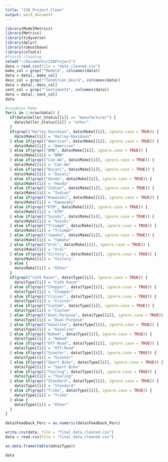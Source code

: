 ```yaml
---
title: "226_Project_Clean"
output: word_document
---
```


```r
library(ModelMetrics)
library(Metrics)
library(tidyverse)
library(dplyr)
library(robustbase)
library(cvTools)
#finish cleaning
setwd("~/Documents/226Project")
data = read.csv(file = "data_cleaned.csv")
make_col = grep("^Model$", colnames(data))
data = data[,-make_col]
desc_col = grep("^Condition_Desc$", colnames(data))
data = data[,-desc_col]
sent_col = grep("^sentiment$", colnames(data))
data = data[,-sent_col]
data
```

```r

#condense Make
for(i in 1:nrow(data)) {
  if(data$Seller_Status[[i]] == "manufacturer") {
    data$Seller_Status[[i]] = "other"
  }
  if(grepl("Harley-Davidson", data$Make[[i]], ignore.case = TRUE)) {
    data$Make[[i]] = "Harley-Davidson"
  } else if(grepl("American", data$Make[[i]], ignore.case = TRUE)) {
    data$Make[[i]] = "American"
  } else if(grepl("BMW", data$Make[[i]], ignore.case = TRUE)) {
    data$Make[[i]] = "BMW"
  } else if(grepl("Can-Am", data$Make[[i]], ignore.case = TRUE)) {
    data$Make[[i]] = "Can-Am"
  } else if(grepl("Ducati", data$Make[[i]], ignore.case = TRUE)) {
    data$Make[[i]] = "Ducati"
  } else if(grepl("Honda", data$Make[[i]], ignore.case = TRUE)) {
    data$Make[[i]] = "Honda"
  } else if(grepl("Indian", data$Make[[i]], ignore.case = TRUE)) {
    data$Make[[i]] = "Indian"
  } else if(grepl("Kawasaki", data$Make[[i]], ignore.case = TRUE)) {
    data$Make[[i]] = "Kawasaki"
  } else if(grepl("KTM", data$Make[[i]], ignore.case = TRUE)) {
    data$Make[[i]] = "KTM"
  } else if(grepl("Suzuki", data$Make[[i]], ignore.case = TRUE)) {
    data$Make[[i]] = "Suzuki"
  } else if(grepl("Triumph", data$Make[[i]], ignore.case = TRUE)) {
    data$Make[[i]] = "Triumph"
  } else if(grepl("Yamaha", data$Make[[i]], ignore.case = TRUE)) {
    data$Make[[i]] = "Yamaha"
  } else if(grepl("Ural", data$Make[[i]], ignore.case = TRUE)) {
    data$Make[[i]] = "Ural"
  } else if(grepl("Victory", data$Make[[i]], ignore.case = TRUE)) {
    data$Make[[i]] = "Victory"
  } else {
    data$Make[[i]] = "Other"
  }
  if(grepl("Café Racer", data$Type[[i]], ignore.case = TRUE)) {
    data$Type[[i]] = "Café Racer"
  } else if(grepl("Chopper", data$Type[[i]], ignore.case = TRUE)) {
    data$Type[[i]] = "Chopper"
  } else if(grepl("Cruiser", data$Type[[i]], ignore.case = TRUE)) {
    data$Type[[i]] = "Cruiser"
  } else if(grepl("Custom", data$Type[[i]], ignore.case = TRUE)) {
    data$Type[[i]] = "Custom"
  } else if(grepl("Dual-Purpose", data$Type[[i]], ignore.case = TRUE)) {
    data$Type[[i]] = "Dual-Purpose"
  } else if(grepl("Gasoline", data$Type[[i]], ignore.case = TRUE)) {
    data$Type[[i]] = "Gasoline"
  } else if(grepl("Naked", data$Type[[i]], ignore.case = TRUE)) {
    data$Type[[i]] = "Naked"
  } else if(grepl("Off-Road", data$Type[[i]], ignore.case = TRUE)) {
    data$Type[[i]] = "Off-Road"
  } else if(grepl("Scooter", data$Type[[i]], ignore.case = TRUE)) {
    data$Type[[i]] = "Scooter"
  } else if(grepl("Sport Bike", data$Type[[i]], ignore.case = TRUE)) {
    data$Type[[i]] = "Sport Bike"
  } else if(grepl("Touring", data$Type[[i]], ignore.case = TRUE)) {
    data$Type[[i]] = "Touring"
  } else if(grepl("Standard", data$Type[[i]], ignore.case = TRUE)) {
    data$Type[[i]] = "Standard"
  } else if(grepl("Trike", data$Type[[i]], ignore.case = TRUE)) {
    data$Type[[i]] = "Trike"
  } else {
    data$Type[[i]] = "Other"
  }
}

data$Feedback_Perc = as.numeric(data$Feedback_Perc)

write.csv(data, file = "final_data_cleaned.csv")
data = read.csv(file = "final_data_cleaned.csv")

as.data.frame(table(data$Type))

data
```